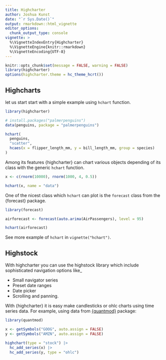 ```yaml
---
title: Highcharter
author: Joshua Kunst
date: "`r Sys.Date()`"
output: rmarkdown::html_vignette
editor_options: 
  chunk_output_type: console
vignette: >
  %\VignetteIndexEntry{Highcharter}
  %\VignetteEngine{knitr::rmarkdown}
  %\VignetteEncoding{UTF-8}    
---
```


<script>
  $(document).ready(function(){ 
    el = $(".page-header > h1")
    icon = "rocket"
    text = el.text()
    text_new = "<span class=\"fa fa-" + icon  + "\"></span> " + text
    el.html(text_new) 
  }) ;
</script>

```r
knitr::opts_chunk$set(message = FALSE, warning = FALSE)
library(highcharter)
options(highcharter.theme = hc_theme_hcrt())
```

## <span class="fa fa-bar-chart"></span> Highcharts

let us start start with a simple example using `hchart` function.

```r
library(highcharter)

# install.packages("palmerpenguins")
data(penguins, package = "palmerpenguins") 

hchart(
  penguins,
  "scatter",
  hcaes(x = flipper_length_mm, y = bill_length_mm, group = species)
)
```

Among its features {highcharter} can chart various objects depending of
its class with the generic `hchart` function.

```r
x <- c(rnorm(10000), rnorm(1000, 4, 0.5))

hchart(x, name = "data") 
```

One of the nicest class which `hchart` can plot is the `forecast`
class from the {forecast} package.


```r
library(forecast)

airforecast <- forecast(auto.arima(AirPassengers), level = 95)

hchart(airforecast)
```

See more example of `hchart` in `vignette("hchart")`.

## <span class="fa fa-line-chart"></span> Highstock

With highcharter you can use the highstock library which 
include sophisticated navigation options like_

- Small navigator series
- Preset date ranges
- Date picker
- Scrolling and panning.

With {highcharter} it is easy make candlesticks or ohlc charts using
time series data. For example, using data from 
[{quantmod}](http://www.quantmod.com/) package:

```r
library(quantmod)

x <- getSymbols("GOOG", auto.assign = FALSE)
y <- getSymbols("AMZN", auto.assign = FALSE)

highchart(type = "stock") |> 
  hc_add_series(x) |> 
  hc_add_series(y, type = "ohlc")
```

<!-- ## <span class="fa fa-map-o"></span> Highmaps -->

<!-- We can chart maps elements and choropleth using the highmaps and  -->
<!-- build interactive maps to display data linked to geographic objects.  -->

<!-- ```{r} -->
<!-- data(GNI2014, package = "treemap") -->

<!-- hcmap( -->
<!--   "custom/world-robinson-lowres", -->
<!--   data = GNI2014, -->
<!--   name = "Gross national income per capita", -->
<!--   value = "GNI", -->
<!--   borderWidth = 0, -->
<!--   nullColor = "#d3d3d3", -->
<!--   joinBy = c("iso-a3", "iso3") -->
<!-- ) |> -->
<!--   hc_colorAxis( -->
<!--     stops = color_stops(colors = viridisLite::inferno(10, begin = 0.1)), -->
<!--     type = "logarithmic" -->
<!--   )  -->
<!-- ``` -->

<!-- ## What now? -->

<!-- Since you know the basics now it could be interesting: -->

<!-- - Go motivate yourself with the `vignette("showcase")` and observe everything that can be  -->
<!-- done with the {highcharter} package. -->
<!-- - Learn to configure graphics using the implemented API in `vignette("highcharts-api")`. -->
<!-- - See all chart you can make in `vignette("highcharts")`. -->

